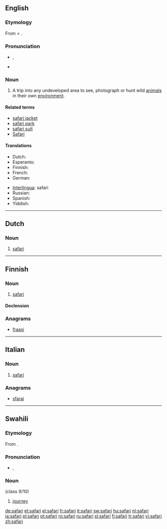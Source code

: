 {{also|Safari}}
==English==
{{wikipedia}}
===Etymology===
From {{etyl|sw}} {{term|safari|lang=sw}} < {{etyl|ar}} {{term|سفر|sc=Arab|tr=safara||travel|lang=ar}}.

===Pronunciation===
* {{a|UK}} {{IPA|/səˈfɑː(ɹ).i/}}, {{SAMPA|/s@"fA:(r\).i/}}
* {{rhymes|ɑːri}}

===Noun===
{{en-noun}}

# A trip into any undeveloped area to see, photograph or hunt wild [[animal]]s in their own [[environment]].

====Related terms====
* [[safari jacket]]
* [[safari park]]
* [[safari suit]]
* [[Safari]]

====Translations====
{{trans-top|a trip into any undeveloped area}}
* Dutch: {{t+|nl|safari}}
* Esperanto: {{t|eo|safario}}
* Finnish: {{t+|fi|safari}}
* French: {{t+|fr|safari|m}}
* German: {{t+|de|Safari|f}}
{{trans-mid}}
* [[Interlingua]]: safari
* Russian: {{t|ru|сафари|n|tr=safári}}
* Spanish: {{t-|es|safari|m}}
* Yiddish: {{t|yi|my nan|sc=Hebr|xs=Yiddish}}
{{trans-bottom}}

----

==Dutch==
{{wikipedia|lang=nl|Safari (expeditie)}}
===Noun===
{{nl-noun|g=m|safari's|dim=*}}

# [[#English|safari]]

----

==Finnish==

===Noun===
{{infl|fi|noun}}

# [[#English|safari]]

====Declension====
{{fi-decl-paperi|safar}}

===Anagrams===
* [[fraasi#Finnish|fraasi]]

----

==Italian==

===Noun===
{{wikipedia|lang=it}}
{{infl|it|noun|g=m|inv}}

# [[#English|safari]]

===Anagrams===
* [[sfarai#Italian|sfarai]]
----

==Swahili==

===Etymology===
From {{etyl|ar|sw}} {{term|سفر|tr=safar|sc=Arab||travel|lang=ar}}.

===Pronunciation===
* {{IPA|/sɑˈfɑɾi/|lang=sw}}, {{SAMPA|/sA"fA4i/}}

===Noun===
{{sw-noun}} (class 9/10)

# [[journey]]

[[de:safari]]
[[et:safari]]
[[el:safari]]
[[fr:safari]]
[[it:safari]]
[[sw:safari]]
[[hu:safari]]
[[nl:safari]]
[[ja:safari]]
[[pl:safari]]
[[pt:safari]]
[[ro:safari]]
[[ru:safari]]
[[sl:safari]]
[[fi:safari]]
[[tr:safari]]
[[vi:safari]]
[[zh:safari]]